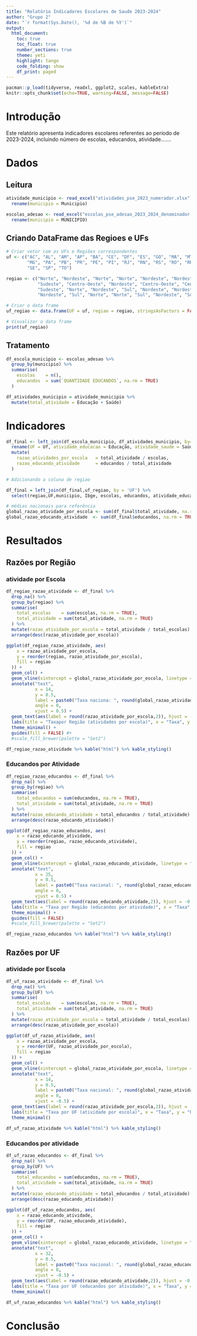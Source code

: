 ```yaml
---
title: "Relatório Indicadores Escolares de Saude 2023-2024"
author: "Grupo 2"
date: "`r format(Sys.Date(), '%d de %B de %Y')`"
output:
  html_document:
    toc: true
    toc_float: true
    number_sections: true
    theme: yeti
    highlight: tango
    code_folding: show
    df_print: paged
---
```


```r
pacman::p_load(tidyverse, readxl, ggplot2, scales, kableExtra)
knitr::opts_chunk$set(echo=TRUE, warning=FALSE, message=FALSE)
```

# Introdução
Este relatório apresenta indicadores escolares referentes ao período de 2023-2024, incluindo número de escolas, educandos, atividade.......

# Dados
## Leitura
```r
atividade_municipio <- read_excel("atividades_pse_2023_numerador.xlsx")  %>% #Numerador (Numero de atividades em escolas por municipio)
  rename(municipio = Municipio) 

escolas_adesao <- read_excel("escolas_pse_adesao_2023_2024_denominador.xlsx") %>% #Denominador (Numero de escolas por municipio)
  rename(municipio = MUNICIPIO) 

```
## Criando DataFrame das Regioes e UFs

```r
# Criar vetor com as UFs e Regiões correspondentes
uf <- c("AC", "AL", "AM", "AP", "BA", "CE", "DF", "ES", "GO", "MA", "MT", "MS", 
        "MG", "PA", "PB", "PR", "PE", "PI", "RJ", "RN", "RS", "RO", "RR", "SC", 
        "SE", "SP", "TO")

regiao <- c("Norte", "Nordeste", "Norte", "Norte", "Nordeste", "Nordeste", "Centro-Oeste", 
            "Sudeste", "Centro-Oeste", "Nordeste", "Centro-Oeste", "Centro-Oeste", 
            "Sudeste", "Norte", "Nordeste", "Sul", "Nordeste", "Nordeste", "Sudeste", 
            "Nordeste", "Sul", "Norte", "Norte", "Sul", "Nordeste", "Sudeste", "Norte")

# Criar o data frame
uf_regiao <- data.frame(UF = uf, regiao = regiao, stringsAsFactors = FALSE)

# Visualizar o data frame
print(uf_regiao)

```


## Tratamento
```r
df_escola_municipio <- escolas_adesao %>%
  group_by(municipio) %>%
  summarise(
    escolas    = n(),
    educandos  = sum(`QUANTIDADE EDUCANDOS`, na.rm = TRUE)
  ) 

df_atividades_municipio = atividade_municipio %>%
  mutate(total_atividade = Educação + Saúde)
```

# Indicadores
```r
df_final <- left_join(df_escola_municipio, df_atividades_municipio, by='municipio') %>%
  rename(UF = Uf, atividade_educacao = Educação, atividade_saude = Saúde) %>%
  mutate(
    razao_atividades_por_escola   = total_atividade / escolas,
    razao_educando_atividade      = educandos / total_atividade
  )

# Adicionando a coluna de regiao

df_final = left_join(df_final,uf_regiao, by = 'UF') %>%
  select(regiao,UF,municipio, Ibge, escolas, educandos, atividade_educacao, atividade_saude, total_atividade)

# médias nacionais para referência
global_razao_atividade_por_escola <- sum(df_final$total_atividade, na.rm = TRUE) / sum(df_final$escolas, na.rm = TRUE)
global_razao_educando_atividade  <- sum(df_final$educandos, na.rm = TRUE) / sum(df_final$total_atividade, na.rm = TRUE)
```

# Resultados

## Razões por Região

### atividade por Escola

```r
df_regiao_razao_atividade <- df_final %>%
  drop_na() %>%
  group_by(regiao) %>%
  summarise(
    total_escolas    = sum(escolas, na.rm = TRUE),
    total_atividade = sum(total_atividade, na.rm = TRUE)
  ) %>%
  mutate(razao_atividade_por_escola = total_atividade / total_escolas) %>%
  arrange(desc(razao_atividade_por_escola))

ggplot(df_regiao_razao_atividade, aes(
    x = razao_atividade_por_escola,
    y = reorder(regiao, razao_atividade_por_escola),
    fill = regiao
  )) +
  geom_col() +
  geom_vline(xintercept = global_razao_atividade_por_escola, linetype = "dashed", size = 0.7) +
  annotate("text",
           x = 14,
           y = 0.5,
           label = paste0("Taxa naciona: ", round(global_razao_atividade_por_escola,2)),
           angle = 0,
           vjust = 0.5) +
  geom_text(aes(label = round(razao_atividade_por_escola,2)), hjust = -0.1) +
  labs(title = "Taxapor Região (atividades por escola)", x = "Taxa", y = "Região") +
  theme_minimal() +
  guides(fill = FALSE) #+
  #scale_fill_brewer(palette = "Set2")
```
```r
df_regiao_razao_atividade %>% kable("html") %>% kable_styling()
```

### Educandos por Atividade
```r
df_regiao_razao_educandos <- df_final %>%
  drop_na() %>%
  group_by(regiao) %>%
  summarise(
    total_educandos = sum(educandos, na.rm = TRUE),
    total_atividade = sum(total_atividade, na.rm = TRUE)
  ) %>%
  mutate(razao_educando_atividade = total_educandos / total_atividade) %>%
  arrange(desc(razao_educando_atividade))

ggplot(df_regiao_razao_educandos, aes(
    x = razao_educando_atividade,
    y = reorder(regiao, razao_educando_atividade),
    fill = regiao
  )) +
  geom_col() +
  geom_vline(xintercept = global_razao_educando_atividade, linetype = "dashed", size = 0.7) +
  annotate("text",
           x = 25,
           y = 0.5,
           label = paste0("Taxa nacional: ", round(global_razao_educando_atividade,2)),
           angle = 0,
           vjust = 0.5) +
  geom_text(aes(label = round(razao_educando_atividade,2)), hjust = -0.1) +
  labs(title = "Taxa por Região (educandos por atividade)", x = "Taxa", y = "Região") +
  theme_minimal() +
  guides(fill = FALSE)
  #scale_fill_brewer(palette = "Set2")
```
```r
df_regiao_razao_educandos %>% kable("html") %>% kable_styling()
```

## Razões por UF
### atividade por Escola
```r
df_uf_razao_atividade <- df_final %>%
  drop_na() %>%
  group_by(UF) %>%
  summarise(
    total_escolas    = sum(escolas, na.rm = TRUE),
    total_atividade = sum(total_atividade, na.rm = TRUE)
  ) %>%
  mutate(razao_atividade_por_escola = total_atividade / total_escolas) %>%
  arrange(desc(razao_atividade_por_escola))

ggplot(df_uf_razao_atividade, aes(
    x = razao_atividade_por_escola,
    y = reorder(UF, razao_atividade_por_escola),
    fill = regiao
  )) +
  geom_col() +
  geom_vline(xintercept = global_razao_atividade_por_escola, linetype = "dashed", size = 0.7) +
  annotate("text",
           x = 14,
           y = 0.5,
           label = paste0("Taxa nacional: ", round(global_razao_atividade_por_escola,2)),
           angle = 0,
           vjust = -0.5) +
  geom_text(aes(label = round(razao_atividade_por_escola,2)), hjust = -0.1) +
  labs(title = "Taxa por UF (atividade por escola)", x = "Taxa", y = "UF") +
  theme_minimal()
```
```r
df_uf_razao_atividade %>% kable("html") %>% kable_styling()
```

### Educandos por atividade
```r
df_uf_razao_educandos <- df_final %>%
  drop_na() %>%
  group_by(UF) %>%
  summarise(
    total_educandos = sum(educandos, na.rm = TRUE),
    total_atividade = sum(total_atividade, na.rm = TRUE)
  ) %>%
  mutate(razao_educando_atividade = total_educandos / total_atividade) %>%
  arrange(desc(razao_educando_atividade))

ggplot(df_uf_razao_educandos, aes(
    x = razao_educando_atividade,
    y = reorder(UF, razao_educando_atividade),
    fill = regiao
  )) +
  geom_col() +
  geom_vline(xintercept = global_razao_educando_atividade, linetype = "dashed", size = 0.7) +
  annotate("text",
           x = 32,
           y = 0.5,
           label = paste0("Taxa nacional: ", round(global_razao_educando_atividade,2)),
           angle = 0,
           vjust = -0.5) +
  geom_text(aes(label = round(razao_educando_atividade,2)), hjust = -0.1) +
  labs(title = "Taxa por UF (educandos por atividade)", x = "Taxa", y = "UF") +
  theme_minimal()
```
```r
df_uf_razao_educandos %>% kable("html") %>% kable_styling()
```

# Conclusão

